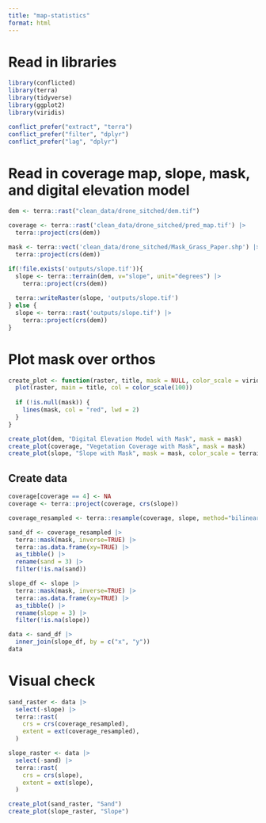```yaml
---
title: "map-statistics"
format: html
---
```


# Read in libraries

```r
library(conflicted)
library(terra)
library(tidyverse)
library(ggplot2)
library(viridis)

conflict_prefer("extract", "terra")
conflict_prefer("filter", "dplyr")
conflict_prefer("lag", "dplyr")
```


# Read in coverage map, slope, mask, and digital elevation model

```r
dem <- terra::rast("clean_data/drone_sitched/dem.tif")

coverage <- terra::rast('clean_data/drone_sitched/pred_map.tif') |>
  terra::project(crs(dem))

mask <- terra::vect('clean_data/drone_sitched/Mask_Grass_Paper.shp') |>
  terra::project(crs(dem))

if(!file.exists('outputs/slope.tif')){
  slope <- terra::terrain(dem, v="slope", unit="degrees") |>
    terra::project(crs(dem))
  
  terra::writeRaster(slope, 'outputs/slope.tif')
} else {
  slope <- terra::rast('outputs/slope.tif') |>
    terra::project(crs(dem))
}
```

# Plot mask over orthos

```r
create_plot <- function(raster, title, mask = NULL, color_scale = viridis::viridis) {
  plot(raster, main = title, col = color_scale(100))
  
  if (!is.null(mask)) {
    lines(mask, col = "red", lwd = 2)
  }
}

create_plot(dem, "Digital Elevation Model with Mask", mask = mask)
create_plot(coverage, "Vegetation Coverage with Mask", mask = mask)
create_plot(slope, "Slope with Mask", mask = mask, color_scale = terrain.colors)
```

## Create data

```r
coverage[coverage == 4] <- NA 
coverage <- terra::project(coverage, crs(slope))

coverage_resampled <- terra::resample(coverage, slope, method="bilinear")

sand_df <- coverage_resampled |>
  terra::mask(mask, inverse=TRUE) |>
  terra::as.data.frame(xy=TRUE) |>
  as_tibble() |>
  rename(sand = 3) |>  
  filter(!is.na(sand))  

slope_df <- slope |>
  terra::mask(mask, inverse=TRUE) |>
  terra::as.data.frame(xy=TRUE) |>
  as_tibble() |>
  rename(slope = 3) |>  
  filter(!is.na(slope))  

data <- sand_df |> 
  inner_join(slope_df, by = c("x", "y"))
data
```
# Visual check

```r
sand_raster <- data |>
  select(-slope) |>
  terra::rast(
    crs = crs(coverage_resampled),  
    extent = ext(coverage_resampled),  
  )

slope_raster <- data |>
  select(-sand) |>
  terra::rast(
    crs = crs(slope),  
    extent = ext(slope),  
  )

create_plot(sand_raster, "Sand")
create_plot(slope_raster, "Slope")
```

